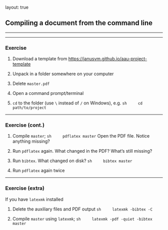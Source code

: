layout: true

## Compiling a document from the command line

---

---

### Exercise

1. Download a template from <https://janusvm.github.io/aau-project-template>

1. Unpack in a folder somewhere on your computer

1. Delete `master.pdf`

1. Open a command prompt/terminal

1. `cd` to the folder (use `\` instead of `/` on Windows), e.g.
    ```sh
    cd path/to/project
    ```

---

### Exercise (cont.)

1. Compile `master`;
    ```sh
    pdflatex master
    ```
    Open the PDF file.
    Notice anything missing?

1. Run `pdflatex` again. What changed in the PDF? What's still missing?

1. Run `bibtex`. What changed on disk?
    ```sh
    bibtex master
    ```

1. Run `pdflatex` again twice

---

### Exercise (extra)

If you have `latexmk` installed

1. Delete the auxiliary files and PDF output
    ```sh
    latexmk -bibtex -C
    ```

2. Compile `master` using `latexmk`;
    ```sh
    latexmk -pdf -quiet -bibtex master
    ```
